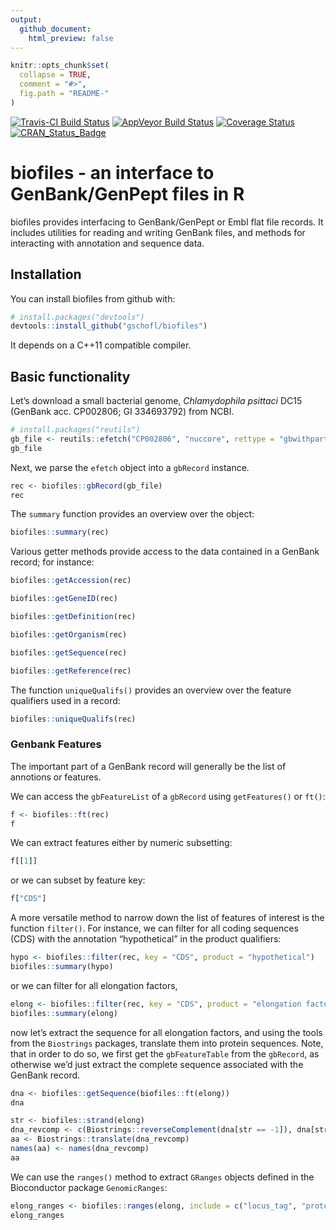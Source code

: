 ```yaml
---
output: 
  github_document:
    html_preview: false
---
```


<!-- README.md is generated from README.Rmd. Please edit that file -->

```r
knitr::opts_chunk$set(
  collapse = TRUE,
  comment = "#>",
  fig.path = "README-"
)
```
[![Travis-CI Build Status](https://travis-ci.org/gschofl/biofiles.svg?branch=master)](https://travis-ci.org/gschofl/biofiles)
[![AppVeyor Build Status](https://ci.appveyor.com/api/projects/status/github/gschofl/biofiles?branch=master&svg=true)](https://ci.appveyor.com/project/gschofl/biofiles)
[![Coverage Status](https://img.shields.io/codecov/c/github/gschofl/biofiles/master.svg)](https://codecov.io/github/gschofl/biofiles?branch=master)
[![CRAN_Status_Badge](http://www.r-pkg.org/badges/version/biofiles)](https://cran.r-project.org/package=biofiles)

# biofiles - an interface to GenBank/GenPept files in R

biofiles provides interfacing to GenBank/GenPept or Embl flat
file records. It includes utilities for reading and writing GenBank
files, and methods for interacting with annotation and sequence data.

## Installation

You can install biofiles from github with:

```r
# install.packages("devtools")
devtools::install_github("gschofl/biofiles")
```

It depends on a C++11 compatible compiler.

## Basic functionality

Let's download a small bacterial genome, _Chlamydophila psittaci_ DC15
(GenBank acc. CP002806; GI 334693792) from NCBI.

```r
# install.packages("reutils")
gb_file <- reutils::efetch("CP002806", "nuccore", rettype = "gbwithparts", retmode = "text")
gb_file
```

Next, we parse the `efetch` object into a `gbRecord` instance.


```r
rec <- biofiles::gbRecord(gb_file)
rec
```


The `summary` function provides an overview over the object:


```r
biofiles::summary(rec)
```

Various getter methods provide access to the data contained in a GenBank record;
for instance:

```r
biofiles::getAccession(rec)
```

```r
biofiles::getGeneID(rec)
```

```r
biofiles::getDefinition(rec)
```

```r
biofiles::getOrganism(rec)
```


```r
biofiles::getSequence(rec)
```

```r
biofiles::getReference(rec)
```


The function `uniqueQualifs()` provides an overview over the feature qualifiers used
in a record:


```r
biofiles::uniqueQualifs(rec)
```

### Genbank Features

The important part of a GenBank record will generally be the list of annotions
or features.

We can access the `gbFeatureList` of a `gbRecord` using `getFeatures()` or `ft()`:


```r
f <- biofiles::ft(rec)
f
```

We can extract features either by numeric subsetting:

```r
f[[1]]
```

or we can subset by feature key:

```r
f["CDS"]
```

A more versatile method to narrow down the list of features of interest is the 
function `filter()`.
For instance, we can filter for all coding sequences (CDS) with the
annotation "hypothetical" in the product qualifiers:

```r
hypo <- biofiles::filter(rec, key = "CDS", product = "hypothetical")
biofiles::summary(hypo)
```

or we can filter for all elongation factors,

```r
elong <- biofiles::filter(rec, key = "CDS", product = "elongation factor")
biofiles::summary(elong)
```

now let's extract the sequence for all elongation factors, and using the tools
from the `Biostrings` packages, translate them into protein sequences. Note, that
in order to do so, we first get the `gbFeatureTable` from the `gbRecord`, as otherwise
we'd just extract the complete sequence associated with the GenBank record.

```r
dna <- biofiles::getSequence(biofiles::ft(elong))
dna
```

```r
str <- biofiles::strand(elong)
dna_revcomp <- c(Biostrings::reverseComplement(dna[str == -1]), dna[str == 1])
aa <- Biostrings::translate(dna_revcomp)
names(aa) <- names(dna_revcomp)
aa
```

We can use the `ranges()` method to extract `GRanges` objects defined in the
Bioconductor package `GenomicRanges`:

```r
elong_ranges <- biofiles::ranges(elong, include = c("locus_tag", "protein_id", "product"))
elong_ranges
```





